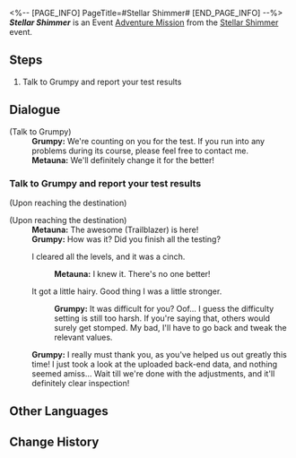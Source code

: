 <%-- [PAGE_INFO]
PageTitle=#Stellar Shimmer#
[END_PAGE_INFO] --%>
{{Stub|Dialogue.}}
{{Mission Infobox
|id            = 8023202
|title         = 
|image         = <!--Mission Stellar Shimmer.png-->
|type          = Adventure
|event_name    = Stellar Shimmer
|chapter       = 
|requirements  = [[Adventure Mission]] ''[[Stellar Shimmer]]'' completed
|summary       = <!--official mission summary from Fate's Atlas-->
|characters    = Grumpy; Metauna; Trailblazer
|startLocation = [[Herta Space Station]] - [[Master Control Zone]]
|world         = Herta Space Station
|area          = Master Control Zone
|prev          = 
|next          = 
|rewards       = Credit*5,000
}}
'''''Stellar Shimmer''''' is an Event [[Adventure Mission]] from the [[Stellar Shimmer]] event.

==Steps==
# Talk to Grumpy and report your test results

<!--
==Gameplay Notes==

--><!--
==Trial Character==

-->
==Dialogue==
{{Stub Dialogue}}

;(Talk to Grumpy)
:'''Grumpy:''' We're counting on you for the test. If you run into any problems during its course, please feel free to contact me.
:'''Metauna:''' We'll definitely change it for the better!
{{Dialogue End}}

===Talk to Grumpy and report your test results{{subst:void|<!--802320202-->}}===
{{Mission Description|type=adventure|location=Master Control Zone|update|You've experienced Stellar Shimmer on the terminal 1 time. Now you can take the data and report back to Grumpy.}}
{{Dialogue Start}}
;(Upon reaching the destination)

;(Upon reaching the destination)
:'''Metauna:''' The awesome (Trailblazer) is here!
:'''Grumpy:''' How was it? Did you finish all the testing?
:{{DIcon|Arrow}} I cleared all the levels, and it was a cinch.
::'''Metauna:''' I knew it. There's no one better!
:{{DIcon|Arrow}} It got a little hairy. Good thing I was a little stronger.
::'''Grumpy:''' It was difficult for you? Oof... I guess the difficulty setting is still too harsh. If you're saying that, others would surely get stomped. My bad, I'll have to go back and tweak the relevant values.
:'''Grumpy:''' I really must thank you, as you've helped us out greatly this time! I just took a look at the uploaded back-end data, and nothing seemed amiss... Wait till we're done with the adjustments, and it'll definitely clear inspection!
:{{tx}}
{{Dialogue End}}

==Other Languages==
{{Other Languages
|en   = Stellar Shimmer
|zhs  = 星芒烁变
|zht  = 星芒爍變
|ja   = スターライト・フラッシュ
|ko   = 반짝이는 스타라이트
|es   = Centelleo estelar
|fr   = Éclat stellaire
|ru   = Звёздное сияние
|th   = เปลวแสงประกายดาว
|vi   = Ánh Sao Lấp Lánh
|de   = Stellarer Schimmer
|id   = Gemerlap Cahaya Bintang
|pt   = Brilho Estelar
}}

==Change History==
{{Change History|2.3}}

